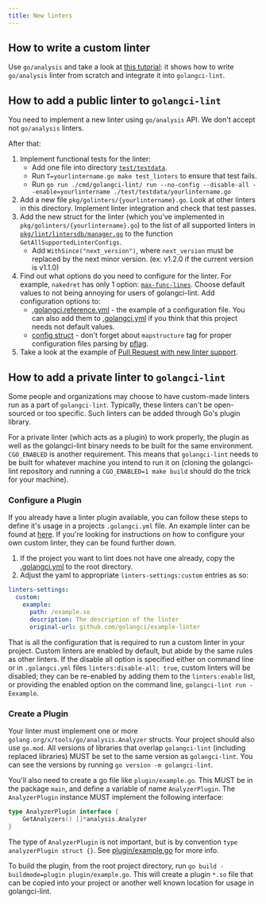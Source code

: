 ```yaml
---
title: New linters
---
```


## How to write a custom linter

Use `go/analysis` and take a look at [this tutorial](https://disaev.me/p/writing-useful-go-analysis-linter/): it shows how to write `go/analysis` linter
from scratch and integrate it into `golangci-lint`.

## How to add a public linter to `golangci-lint`

You need to implement a new linter using `go/analysis` API.
We don't accept not `go/analysis` linters.

After that:

1. Implement functional tests for the linter:
    - Add one file into directory [`test/testdata`](https://github.com/golangci/golangci-lint/tree/master/test/testdata).
    - Run `T=yourlintername.go make test_linters` to ensure that test fails.
    - Run `go run ./cmd/golangci-lint/ run --no-config --disable-all --enable=yourlintername ./test/testdata/yourlintername.go`
2. Add a new file `pkg/golinters/{yourlintername}.go`.
   Look at other linters in this directory.
   Implement linter integration and check that test passes.
3. Add the new struct for the linter (which you've implemented in `pkg/golinters/{yourlintername}.go`) to the
   list of all supported linters in [`pkg/lint/lintersdb/manager.go`](https://github.com/golangci/golangci-lint/blob/master/pkg/lint/lintersdb/manager.go)
   to the function `GetAllSupportedLinterConfigs`.
    - Add `WithSince("next_version")`, where `next_version` must be replaced by the next minor version. (ex: v1.2.0 if the current version is v1.1.0)
4. Find out what options do you need to configure for the linter.
   For example, `nakedret` has only 1 option: [`max-func-lines`](https://github.com/golangci/golangci-lint/blob/master/.golangci.reference.yml).
   Choose default values to not being annoying for users of golangci-lint. Add configuration options to:
    - [.golangci.reference.yml](https://github.com/golangci/golangci-lint/blob/master/.golangci.reference.yml) - the example of a configuration file.
      You can also add them to [.golangci.yml](https://github.com/golangci/golangci-lint/blob/master/.golangci.yml)
      if you think that this project needs not default values.
    - [config struct](https://github.com/golangci/golangci-lint/blob/master/pkg/config/config.go) -
      don't forget about `mapstructure` tag for proper configuration files parsing by [pflag](https://github.com/spf13/pflag).
5. Take a look at the example of [Pull Request with new linter support](https://github.com/golangci/golangci-lint/pulls?q=is%3Apr+is%3Amerged+label%3A%22linter%3A+new%22).

## How to add a private linter to `golangci-lint`

Some people and organizations may choose to have custom-made linters run as a part of `golangci-lint`.
Typically, these linters can't be open-sourced or too specific.
Such linters can be added through Go's plugin library.

For a private linter (which acts as a plugin) to work properly, the plugin as well as the golangci-lint binary needs to be built for the same environment. `CGO_ENABLED` is another requirement. This means that `golangci-lint` needs to be built for whatever machine you intend to run it on (cloning the golangci-lint repository and running a `CGO_ENABLED=1 make build` should do the trick for your machine).

### Configure a Plugin

If you already have a linter plugin available, you can follow these steps to define it's usage in a projects
`.golangci.yml` file. An example linter can be found at [here](https://github.com/golangci/example-plugin-linter). If you're looking for
instructions on how to configure your own custom linter, they can be found further down.

1. If the project you want to lint does not have one already, copy the [.golangci.yml](https://github.com/golangci/golangci-lint/blob/master/.golangci.yml) to the root directory.
2. Adjust the yaml to appropriate `linters-settings:custom` entries as so:

```yaml
linters-settings:
  custom:
    example:
      path: /example.so
      description: The description of the linter
      original-url: github.com/golangci/example-linter
```

That is all the configuration that is required to run a custom linter in your project. Custom linters are enabled by default,
but abide by the same rules as other linters. If the disable all option is specified either on command line or in
`.golangci.yml` files `linters:disable-all: true`, custom linters will be disabled; they can be re-enabled by adding them
to the `linters:enable` list, or providing the enabled option on the command line, `golangci-lint run -Eexample`.

### Create a Plugin

Your linter must implement one or more `golang.org/x/tools/go/analysis.Analyzer` structs.
Your project should also use `go.mod`. All versions of libraries that overlap `golangci-lint` (including replaced
libraries) MUST be set to the same version as `golangci-lint`. You can see the versions by running `go version -m golangci-lint`.

You'll also need to create a go file like `plugin/example.go`. This MUST be in the package `main`, and define a
variable of name `AnalyzerPlugin`. The `AnalyzerPlugin` instance MUST implement the following interface:

```go
type AnalyzerPlugin interface {
    GetAnalyzers() []*analysis.Analyzer
}
```

The type of `AnalyzerPlugin` is not important, but is by convention `type analyzerPlugin struct {}`. See
[plugin/example.go](https://github.com/golangci/example-plugin-linter/blob/master/plugin/example.go) for more info.

To build the plugin, from the root project directory, run `go build -buildmode=plugin plugin/example.go`. This will create a plugin `*.so`
file that can be copied into your project or another well known location for usage in golangci-lint.
